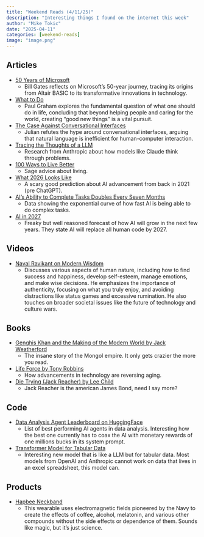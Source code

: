 ```yaml
---
title: "Weekend Reads (4/11/25)"
description: "Interesting things I found on the internet this week"
author: "Mike Tokic"
date: "2025-04-11"
categories: [weekend-reads]
image: "image.png"
---
```


## Articles

- [50 Years of Microsoft](https://www.gatesnotes.com/home/home-page-topic/reader/microsoft-original-source-code)
    - Bill Gates reflects on Microsoft's 50-year journey, tracing its origins from Altair BASIC to its transformative innovations in technology.
- [What to Do](https://paulgraham.com/do.html)
    - Paul Graham explores the fundamental question of what one should do in life, concluding that beyond helping people and caring for the world, creating "good new things" is a vital pursuit.
- [The Case Against Conversational Interfaces](https://julian.digital/2025/03/27/the-case-against-conversational-interfaces/)
    - Julian refutes the hype around conversational interfaces, arguing that natural language is inefficient for human-computer interaction.
- [Tracing the Thoughts of a LLM](https://www.anthropic.com/research/tracing-thoughts-language-model)
    - Research from Anthropic about how models like Claude think through problems. 
- [100 Ways to Live Better](https://www.lesswrong.com/posts/HJeD6XbMGEfcrx3mD/100-ways-to-live-better)
    - Sage advice about living.
- [What 2026 Looks Like](https://www.lesswrong.com/posts/6Xgy6CAf2jqHhynHL/what-2026-looks-like)
    - A scary good prediction about AI advancement from back in 2021 (pre ChatGPT).
- [AI's Ability to Complete Tasks Doubles Every Seven Months](https://www.lesswrong.com/posts/deesrjitvXM4xYGZd/metr-measuring-ai-ability-to-complete-long-tasks)
    - Data showing the exponential curve of how fast AI is being able to do complex tasks. 
- [AI in 2027](https://ai-2027.com/)
    - Freaky but well reasoned forecast of how AI will grow in the next few years. They state AI will replace all human code by 2027. 


## Videos

- [Naval Ravikant on Modern Wisdom](https://www.youtube.com/watch?v=KyfUysrNaco)
    - Discusses various aspects of human nature, including how to find success and happiness, develop self-esteem, manage emotions, and make wise decisions. He emphasizes the importance of authenticity, focusing on what you truly enjoy, and avoiding distractions like status games and excessive rumination. He also touches on broader societal issues like the future of technology and culture wars.

## Books

- [Genghis Khan and the Making of the Modern World by Jack Weatherford](https://a.co/d/5IRSuUd)
    - The insane story of the Mongol empire. It only gets crazier the more you read. 
- [Life Force by Tony Robbins](https://a.co/d/fMBQ1al)
    - How advancements in technology are reversing aging. 
- [Die Trying (Jack Reacher) by Lee Child](https://a.co/d/6ZirXdX)
    - Jack Reacher is the american James Bond, need I say more? 

## Code

- [Data Analysis Agent Leaderboard on HuggingFace](https://huggingface.co/spaces/adyen/DABstep)
    - List of best performing AI agents in data analysis. Interesting how the best one currently has to coax the AI with monetary rewards of one millions bucks in its system prompt. 
- [Transformer Model for Tabular Data](https://www.nature.com/articles/s41586-024-08328-6?utm_campaign=The%20Batch&utm_medium=email&_hsenc=p2ANqtz-93ONGUz0xKduAMcOVXpRLAmMn-Uc9CXRbkVfEdnGBRtvXKLoYK9eNNR_F4oEY1i1DEf7c9P5RDk7jleFe97UBDMUx_UI7BUAfp-AhP-1YVgEwrTMA&_hsmi=355982825&utm_content=355982825&utm_source=hs_email)
    - Interesting new model that is like a LLM but for tabular data. Most models from OpenAI and Anthropic cannot work on data that lives in an excel spreadsheet, this model can. 


## Products

- [Hapbee Neckband](https://www.hapbee.com/products/hapbee-neckband)
    - This wearable uses electromagnetic fields pioneered by the Navy to create the effects of coffee, alcohol, melatonin, and various other compounds without the side effects or dependence of them. Sounds like magic, but it's just science. 